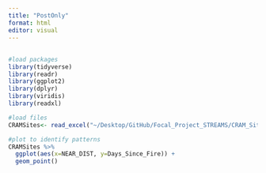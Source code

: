 ```yaml
---
title: "PostOnly"
format: html
editor: visual
---
```


## 

```r
#load packages
library(tidyverse)
library(readr)
library(ggplot2)
library(dplyr)
library(viridis)
library(readxl)
```

```r
#load files
CRAMSites<- read_excel("~/Desktop/GitHub/Focal_Project_STREAMS/CRAM_Sites3-5-24.xlsx")
```

```r
#plot to identify patterns
CRAMSites %>%
  ggplot(aes(x=NEAR_DIST, y=Days_Since_Fire)) +
  geom_point()

```

